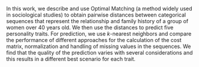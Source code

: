In this work, we describe and use Optimal Matching (a method widely used in sociological studies) to obtain pairwise distances between categorical sequences that represent the relationship and family history of a group of women over 40 years old. We then use the distances to predict five personality traits. For prediction, we use $k$-nearest neighbors and compare the performance of different approaches for the calculation of the cost matrix, normalization and handling of missing values in the sequences. We find that the quality of the prediction varies with several considerations and this results in a different best scenario for each trait.
